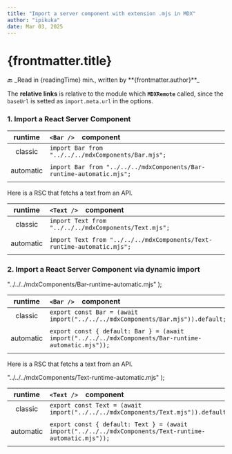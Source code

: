 ```yaml
---
title: "Import a server component with extension .mjs in MDX"
author: "ipikuka"
date: Mar 03, 2025
---
```


# {frontmatter.title}

<Link href={"/articles-modules-components"}>🔙</Link>
_Read in {readingTime} min., written by **{frontmatter.author}**_

The **relative links** is relative to the module which **`MDXRemote`** called,
since the `baseUrl` is setted as `import.meta.url` in the options.

### 1. Import a React Server Component


|  runtime  | `<Bar />` &nbsp;&nbsp; component                                      |
| :-------: | :-------------------------------------------------------------------- |
|  classic  | `import Bar from "../../../mdxComponents/Bar.mjs";`                   |
|           | **<BarA />**                                                          |
| automatic | `import Bar from "../../../mdxComponents/Bar-runtime-automatic.mjs";` |
|           | **<BarR />**                                                          |

Here is a RSC that fetchs a text from an API.


|  runtime  | `<Text />` &nbsp;&nbsp; component                                       |
| :-------: | :---------------------------------------------------------------------- |
|  classic  | `import Text from "../../../mdxComponents/Text.mjs";`                   |
|           | **<TextA />**                                                           |
| automatic | `import Text from "../../../mdxComponents/Text-runtime-automatic.mjs";` |
|           | **<TextR />**                                                           |

### 2. Import a React Server Component via dynamic import


  "../../../mdxComponents/Bar-runtime-automatic.mjs"
);

|  runtime  | `<Bar />` &nbsp;&nbsp; component                                                                      |
| :-------: | :---------------------------------------------------------------------------------------------------- |
|  classic  | `export const Bar = (await import("../../../mdxComponents/Bar.mjs")).default;`                        |
|           | **<BarB />**                                                                                          |
| automatic | `export const { default: Bar } = (await import("../../../mdxComponents/Bar-runtime-automatic.mjs"));` |
|           | **<BarZ />**                                                                                          |

Here is a RSC that fetchs a text from an API.


  "../../../mdxComponents/Text-runtime-automatic.mjs"
);

|  runtime  | `<Text />` &nbsp;&nbsp; component                                                                       |
| :-------: | :------------------------------------------------------------------------------------------------------ |
|  classic  | `export const Text = (await import("../../../mdxComponents/Text.mjs")).default;`                        |
|           | **<TextB />**                                                                                           |
| automatic | `export const { default: Text } = (await import("../../../mdxComponents/Text-runtime-automatic.mjs"));` |
|           | **<TextZ />**                                                                                           |
